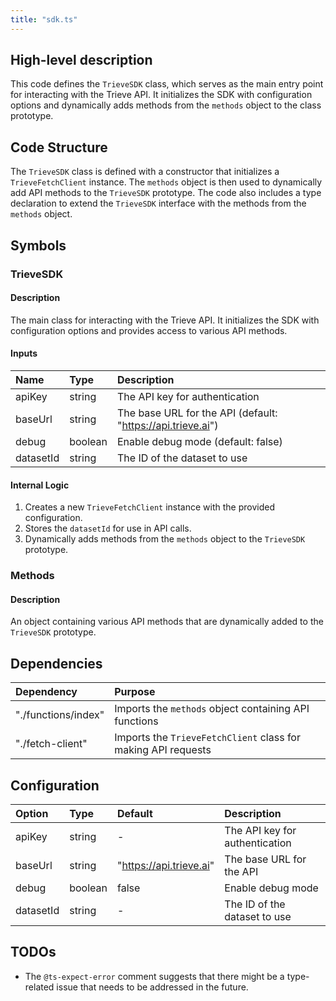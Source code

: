```yaml
---
title: "sdk.ts"
---
```


## High-level description
This code defines the `TrieveSDK` class, which serves as the main entry point for interacting with the Trieve API. It initializes the SDK with configuration options and dynamically adds methods from the `methods` object to the class prototype.

## Code Structure
The `TrieveSDK` class is defined with a constructor that initializes a `TrieveFetchClient` instance. The `methods` object is then used to dynamically add API methods to the `TrieveSDK` prototype. The code also includes a type declaration to extend the `TrieveSDK` interface with the methods from the `methods` object.

## Symbols

### TrieveSDK
#### Description
The main class for interacting with the Trieve API. It initializes the SDK with configuration options and provides access to various API methods.

#### Inputs
| Name | Type | Description |
|:-----|:-----|:------------|
| apiKey | string | The API key for authentication |
| baseUrl | string | The base URL for the API (default: "https://api.trieve.ai") |
| debug | boolean | Enable debug mode (default: false) |
| datasetId | string | The ID of the dataset to use |

#### Internal Logic
1. Creates a new `TrieveFetchClient` instance with the provided configuration.
2. Stores the `datasetId` for use in API calls.
3. Dynamically adds methods from the `methods` object to the `TrieveSDK` prototype.

### Methods
#### Description
An object containing various API methods that are dynamically added to the `TrieveSDK` prototype.

## Dependencies
| Dependency | Purpose |
|:-----------|:--------|
| "./functions/index" | Imports the `methods` object containing API functions |
| "./fetch-client" | Imports the `TrieveFetchClient` class for making API requests |

## Configuration
| Option | Type | Default | Description |
|:-------|:-----|:--------|:------------|
| apiKey | string | - | The API key for authentication |
| baseUrl | string | "https://api.trieve.ai" | The base URL for the API |
| debug | boolean | false | Enable debug mode |
| datasetId | string | - | The ID of the dataset to use |

## TODOs
- The `@ts-expect-error` comment suggests that there might be a type-related issue that needs to be addressed in the future.
